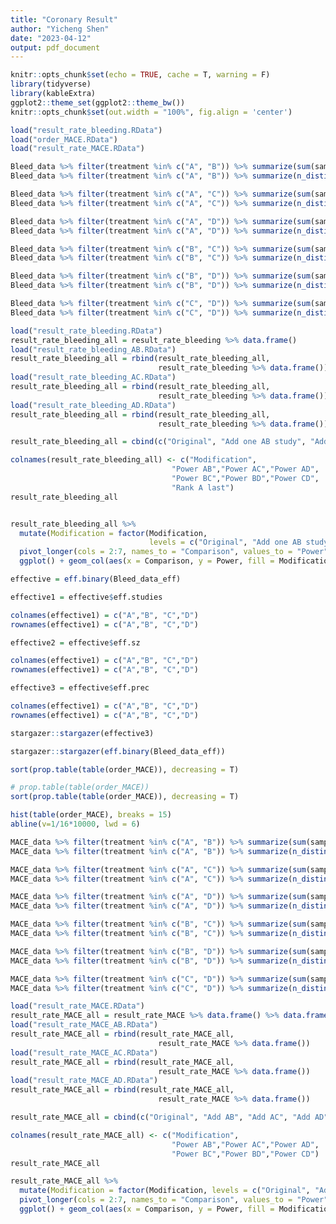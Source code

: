 ```yaml
---
title: "Coronary Result"
author: "Yicheng Shen"
date: "2023-04-12"
output: pdf_document
---
```


```r
knitr::opts_chunk$set(echo = TRUE, cache = T, warning = F)
library(tidyverse)
library(kableExtra)
ggplot2::theme_set(ggplot2::theme_bw())
knitr::opts_chunk$set(out.width = "100%", fig.align = 'center')
```


```r
load("result_rate_bleeding.RData")
load("order_MACE.RData")
load("result_rate_MACE.RData")
```


```r
Bleed_data %>% filter(treatment %in% c("A", "B")) %>% summarize(sum(sampleSize))
Bleed_data %>% filter(treatment %in% c("A", "B")) %>% summarize(n_distinct(study))

Bleed_data %>% filter(treatment %in% c("A", "C")) %>% summarize(sum(sampleSize))
Bleed_data %>% filter(treatment %in% c("A", "C")) %>% summarize(n_distinct(study))

Bleed_data %>% filter(treatment %in% c("A", "D")) %>% summarize(sum(sampleSize))
Bleed_data %>% filter(treatment %in% c("A", "D")) %>% summarize(n_distinct(study))

Bleed_data %>% filter(treatment %in% c("B", "C")) %>% summarize(sum(sampleSize))
Bleed_data %>% filter(treatment %in% c("B", "C")) %>% summarize(n_distinct(study))

Bleed_data %>% filter(treatment %in% c("B", "D")) %>% summarize(sum(sampleSize))
Bleed_data %>% filter(treatment %in% c("B", "D")) %>% summarize(n_distinct(study))

Bleed_data %>% filter(treatment %in% c("C", "D")) %>% summarize(sum(sampleSize))
Bleed_data %>% filter(treatment %in% c("C", "D")) %>% summarize(n_distinct(study))
```


```r
load("result_rate_bleeding.RData")
result_rate_bleeding_all = result_rate_bleeding %>% data.frame()
load("result_rate_bleeding_AB.RData")
result_rate_bleeding_all = rbind(result_rate_bleeding_all, 
                                 result_rate_bleeding %>% data.frame())
load("result_rate_bleeding_AC.RData")
result_rate_bleeding_all = rbind(result_rate_bleeding_all, 
                                 result_rate_bleeding %>% data.frame())
load("result_rate_bleeding_AD.RData")
result_rate_bleeding_all = rbind(result_rate_bleeding_all, 
                                 result_rate_bleeding %>% data.frame())

result_rate_bleeding_all = cbind(c("Original", "Add one AB study", "Add one AC study", "Add one AD study"), result_rate_bleeding_all)

colnames(result_rate_bleeding_all) <- c("Modification",
                                    "Power AB","Power AC","Power AD",
                                    "Power BC","Power BD","Power CD",
                                    "Rank A last")
result_rate_bleeding_all


result_rate_bleeding_all %>% 
  mutate(Modification = factor(Modification, 
                               levels = c("Original", "Add one AB study", "Add one AC study", "Add one AD study"))) %>% 
  pivot_longer(cols = 2:7, names_to = "Comparison", values_to = "Power") %>% 
  ggplot() + geom_col(aes(x = Comparison, y = Power, fill = Modification), position = position_dodge(0.8), width = 0.75)  + labs(x=" ")
```
```r
effective = eff.binary(Bleed_data_eff)

effective1 = effective$eff.studies

colnames(effective1) = c("A","B", "C","D")
rownames(effective1) = c("A","B", "C","D")

effective2 = effective$eff.sz

colnames(effective1) = c("A","B", "C","D")
rownames(effective1) = c("A","B", "C","D")

effective3 = effective$eff.prec

colnames(effective1) = c("A","B", "C","D")
rownames(effective1) = c("A","B", "C","D")

stargazer::stargazer(effective3)

stargazer::stargazer(eff.binary(Bleed_data_eff))
```










```r
sort(prop.table(table(order_MACE)), decreasing = T) 
```


```r
# prop.table(table(order_MACE)) 
sort(prop.table(table(order_MACE)), decreasing = T) 

hist(table(order_MACE), breaks = 15)
abline(v=1/16*10000, lwd = 6)
```

```r
MACE_data %>% filter(treatment %in% c("A", "B")) %>% summarize(sum(sampleSize))
MACE_data %>% filter(treatment %in% c("A", "B")) %>% summarize(n_distinct(study))

MACE_data %>% filter(treatment %in% c("A", "C")) %>% summarize(sum(sampleSize))
MACE_data %>% filter(treatment %in% c("A", "C")) %>% summarize(n_distinct(study))

MACE_data %>% filter(treatment %in% c("A", "D")) %>% summarize(sum(sampleSize))
MACE_data %>% filter(treatment %in% c("A", "D")) %>% summarize(n_distinct(study))

MACE_data %>% filter(treatment %in% c("B", "C")) %>% summarize(sum(sampleSize))
MACE_data %>% filter(treatment %in% c("B", "C")) %>% summarize(n_distinct(study))

MACE_data %>% filter(treatment %in% c("B", "D")) %>% summarize(sum(sampleSize))
MACE_data %>% filter(treatment %in% c("B", "D")) %>% summarize(n_distinct(study))

MACE_data %>% filter(treatment %in% c("C", "D")) %>% summarize(sum(sampleSize))
MACE_data %>% filter(treatment %in% c("C", "D")) %>% summarize(n_distinct(study))
```



```r
load("result_rate_MACE.RData")
result_rate_MACE_all = result_rate_MACE %>% data.frame() %>% data.frame()
load("result_rate_MACE_AB.RData")
result_rate_MACE_all = rbind(result_rate_MACE_all, 
                                 result_rate_MACE %>% data.frame())
load("result_rate_MACE_AC.RData")
result_rate_MACE_all = rbind(result_rate_MACE_all, 
                                 result_rate_MACE %>% data.frame())
load("result_rate_MACE_AD.RData")
result_rate_MACE_all = rbind(result_rate_MACE_all, 
                                 result_rate_MACE %>% data.frame())

result_rate_MACE_all = cbind(c("Original", "Add AB", "Add AC", "Add AD"), result_rate_MACE_all)

colnames(result_rate_MACE_all) <- c("Modification",
                                    "Power AB","Power AC","Power AD",
                                    "Power BC","Power BD","Power CD")
result_rate_MACE_all

result_rate_MACE_all %>% 
  mutate(Modification = factor(Modification, levels = c("Original", "Add AB", "Add AC", "Add AD"))) %>% 
  pivot_longer(cols = 2:7, names_to = "Comparison", values_to = "Power") %>% 
  ggplot() + geom_col(aes(x = Comparison, y = Power, fill = Modification), position = position_dodge(0.8), width = 0.7) 
```


